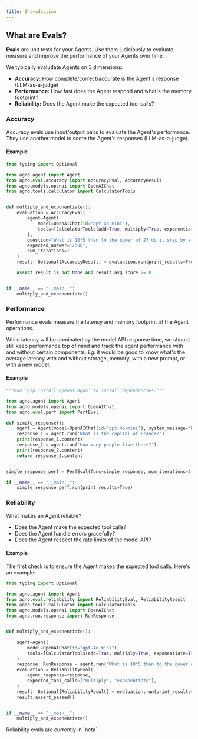 ```yaml
---
title: Introduction
---
```


## What are Evals?

**Evals** are unit tests for your Agents. Use them judiciously to evaluate, measure and improve the performance of your Agents over time.

We typically evaludate Agents on 3 dimensions:

- **Accuracy:** How complete/correct/accurate is the Agent's response (LLM-as-a-judge)
- **Performance:** How fast does the Agent respond and what's the memory footprint?
- **Reliability:** Does the Agent make the expected tool calls?

### Accuracy

Accuracy evals use input/output pairs to evaluate the Agent's performance. They use another model to score the Agent's responses (LLM-as-a-judge).

#### Example

```python calculate_accuracy.py
from typing import Optional

from agno.agent import Agent
from agno.eval.accuracy import AccuracyEval, AccuracyResult
from agno.models.openai import OpenAIChat
from agno.tools.calculator import CalculatorTools


def multiply_and_exponentiate():
    evaluation = AccuracyEval(
        agent=Agent(
            model=OpenAIChat(id="gpt-4o-mini"),
            tools=[CalculatorTools(add=True, multiply=True, exponentiate=True)],
        ),
        question="What is 10*5 then to the power of 2? do it step by step",
        expected_answer="2500",
        num_iterations=1
    )
    result: Optional[AccuracyResult] = evaluation.run(print_results=True)

    assert result is not None and result.avg_score >= 8


if __name__ == "__main__":
    multiply_and_exponentiate()
```

### Performance

Performance evals measure the latency and memory footprint of the Agent operations.

<Note>
While latency will be dominated by the model API response time, we should still keep performance top of mind and track the agent performance with and without certain components. Eg: it would be good to know what's the average latency with and without storage, memory, with a new prompt, or with a new model.
</Note>

#### Example

```python storage_performance.py
"""Run `pip install openai agno` to install dependencies."""

from agno.agent import Agent
from agno.models.openai import OpenAIChat
from agno.eval.perf import PerfEval

def simple_response():
    agent = Agent(model=OpenAIChat(id='gpt-4o-mini'), system_message='Be concise, reply with one sentence.', add_history_to_messages=True)
    response_1 = agent.run('What is the capital of France?')
    print(response_1.content)
    response_2 = agent.run('How many people live there?')
    print(response_2.content)
    return response_2.content


simple_response_perf = PerfEval(func=simple_response, num_iterations=1, warmup_runs=0)

if __name__ == "__main__":
    simple_response_perf.run(print_results=True)
```

### Reliability

What makes an Agent reliable?

- Does the Agent make the expected tool calls?
- Does the Agent handle errors gracefully?
- Does the Agent respect the rate limits of the model API?

#### Example

The first check is to ensure the Agent makes the expected tool calls. Here's an example:

```python reliability.py
from typing import Optional

from agno.agent import Agent
from agno.eval.reliability import ReliabilityEval, ReliabilityResult
from agno.tools.calculator import CalculatorTools
from agno.models.openai import OpenAIChat
from agno.run.response import RunResponse


def multiply_and_exponentiate():

    agent=Agent(
        model=OpenAIChat(id="gpt-4o-mini"),
        tools=[CalculatorTools(add=True, multiply=True, exponentiate=True)],
    )
    response: RunResponse = agent.run("What is 10*5 then to the power of 2? do it step by step")
    evaluation = ReliabilityEval(
        agent_response=response,
        expected_tool_calls=["multiply", "exponentiate"],
    )
    result: Optional[ReliabilityResult] = evaluation.run(print_results=True)
    result.assert_passed()


if __name__ == "__main__":
    multiply_and_exponentiate()
```

<Note>
Reliability evals are currently in `beta`.
</Note>
